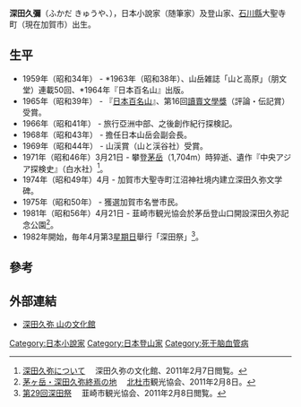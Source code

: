 '''深田久彌'''（ふかだ きゅうや、{{bd|1903年|3月11日|1971年|3月21日}}），日本小說家（随筆家）及登山家、[[石川縣|石川縣]]大聖寺町（現在加賀市）出生。

==生平==
*1959年（昭和34年） - *1963年（昭和38年）、山岳雑誌「山と高原」（朋文堂）連載50回、*1964年『日本百名山』出版。
*1965年（昭和39年） - 『[[日本百名山|日本百名山]]』、第16回[[讀賣文學獎|讀賣文學獎]]（評論・伝記賞）受賞。
*1966年（昭和41年） - 旅行亞洲中部、之後創作紀行探検記。
*1968年（昭和43年） - 擔任日本山岳会副会長。
*1969年（昭和44年） - 山渓賞（山と渓谷社）受賞。
*1971年（昭和46年）3月21日 - 攀登[[茅岳|茅岳]]（1,704m）時猝逝、遺作『中央アジア探検史』（白水社）<ref>[http://www1.kagacable.ne.jp/~yama/kyuya.htm 深田久弥について] {{webarchive|url=https://web.archive.org/web/20120510135543/http://www1.kagacable.ne.jp/~yama/kyuya.htm |date=2012-05-10 }}　深田久弥の文化館、2011年2月7日閲覧。</ref>。
*1974年（昭和49年）4月 - 加賀市大聖寺町江沼神社境内建立深田久弥文学碑。
*1975年（昭和50年） - 獲選加賀市名誉市民。
*1981年（昭和56年）4月21日 - 韮崎市観光協会於茅岳登山口開設深田久弥記念公園<ref>[http://www.hokuto-kanko.jp/mountain/kaya.html 茅ヶ岳・深田久弥終焉の地] {{webarchive|url=https://web.archive.org/web/20140426215246/http://www.hokuto-kanko.jp/mountain/kaya.html |date=2014-04-26 }}　[[北杜市|北杜市]]観光協会、2011年2月8日。</ref>。
*1982年開始，毎年4月第3[[星期日|星期日]]舉行「深田祭」<ref>[http://www.nirasaki-kankou.jp/?p=1266 第29回深田祭] {{Wayback|url=http://www.nirasaki-kankou.jp/?p=1266 |date=20201127194632 }}　韮崎市観光協会、2011年2月8日閲覧。</ref>。

== 參考 ==
{{Reflist}}

== 外部連結 ==
{{Commonscat|Kyuya Fukada}}
* [http://www2.kagacable.ne.jp/~yamabun/ 深田久弥 山の文化館] {{Wayback|url=http://www2.kagacable.ne.jp/~yamabun/ |date=20210127071552 }}

{{Authority control}}
[[Category:日本小說家|Category:日本小說家]]
[[Category:日本登山家|Category:日本登山家]]
[[Category:死于脑血管病|Category:死于脑血管病]]